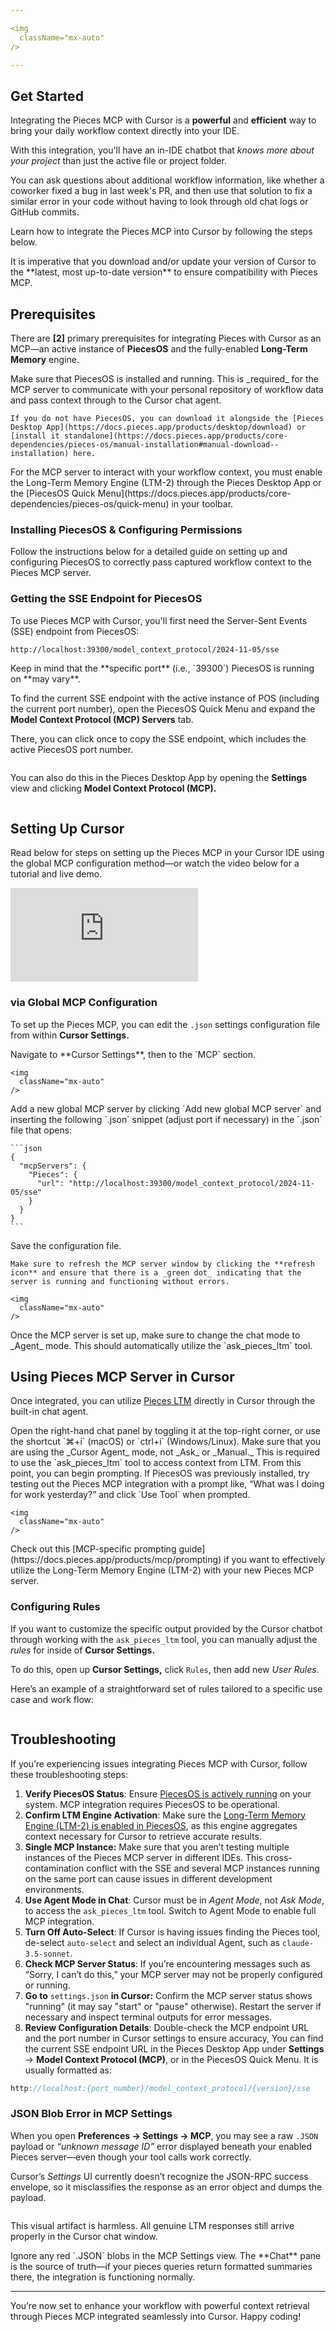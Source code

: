 ```yaml
---

<img
  className="mx-auto"
/>

---
```


## Get Started

Integrating the Pieces MCP with Cursor is a **powerful** and **efficient** way to bring your daily workflow context directly into your IDE.

With this integration, you'll have an in-IDE chatbot that _knows more about your project_ than just the active file or project folder.

You can ask questions about additional workflow information, like whether a coworker fixed a bug in last week's PR, and then use that solution to fix a similar error in your code without having to look through old chat logs or GitHub commits.

Learn how to integrate the Pieces MCP into Cursor by following the steps below.

<info>
  It is imperative that you download and/or update your version of Cursor to the **latest, most up-to-date version** to ensure compatibility with Pieces MCP.
</info>

## Prerequisites

There are **[2]** primary prerequisites for integrating Pieces with Cursor as an MCP—an active instance of **PiecesOS** and the fully-enabled **Long-Term Memory** engine.

<Steps>
  <Step title="Install & Run PiecesOS">
    Make sure that PiecesOS is installed and running. This is _required_ for the MCP server to communicate with your personal repository of workflow data and pass context through to the Cursor chat agent.

    If you do not have PiecesOS, you can download it alongside the [Pieces Desktop App](https://docs.pieces.app/products/desktop/download) or [install it standalone](https://docs.pieces.app/products/core-dependencies/pieces-os/manual-installation#manual-download--installation) here.
  </Step>
  <Step title="Enable Long-Term Memory">
    For the MCP server to interact with your workflow context, you must enable the Long-Term Memory Engine (LTM-2) through the Pieces Desktop App or the [PiecesOS Quick Menu](https://docs.pieces.app/products/core-dependencies/pieces-os/quick-menu) in your toolbar.
  </Step>
</Steps>

### Installing PiecesOS & Configuring Permissions

Follow the instructions below for a detailed guide on setting up and configuring PiecesOS to correctly pass captured workflow context to the Pieces MCP server.

<pos-download-guide />

### Getting the SSE Endpoint for PiecesOS

To use Pieces MCP with Cursor, you'll first need the Server-Sent Events (SSE) endpoint from PiecesOS:

```markdown
http://localhost:39300/model_context_protocol/2024-11-05/sse
```

<alert>
  Keep in mind that the **specific port** (i.e., `39300`) PiecesOS is running on **may vary**.
</alert>

To find the current SSE endpoint with the active instance of POS (including the current port number), open the PiecesOS Quick Menu and expand the **Model Context Protocol (MCP) Servers** tab.

There, you can click once to copy the SSE endpoint, which includes the active PiecesOS port number.

<img
  className="mx-auto"
/>

You can also do this in the Pieces Desktop App by opening the **Settings** view and clicking **Model Context Protocol (MCP).**

<img
  className="mx-auto"
/>

## Setting Up Cursor

Read below for steps on setting up the Pieces MCP in your Cursor IDE using the global MCP configuration method—or watch the video below for a tutorial and live demo.

<Embed src="https://www.youtube.com/watch?v=joqJbr9MV8k" />

### via Global MCP Configuration

To set up the Pieces MCP, you can edit the `.json` settings configuration file from within **Cursor Settings.**

<Steps>
  <Step title="Go to Settings">
    Navigate to **Cursor Settings**, then to the `MCP` section.

    <img
      className="mx-auto"
    />
  </Step>
  <Step title="Add a New MCP">
    Add a new global MCP server by clicking `Add new global MCP server` and inserting the following `.json` snippet (adjust port if necessary) in the `.json` file that opens:

    ```json
    {
      "mcpServers": {
        "Pieces": {
          "url": "http://localhost:39300/model_context_protocol/2024-11-05/sse"
        }
      }
    }
    ```
  </Step>
  <Step title="Save the File">
    Save the configuration file.

    Make sure to refresh the MCP server window by clicking the **refresh icon** and ensure that there is a _green dot_ indicating that the server is running and functioning without errors.

    <img
      className="mx-auto"
    />
  </Step>
  <Step title="Use Pieces MCP">
    Once the MCP server is set up, make sure to change the chat mode to _Agent_ mode. This should automatically utilize the `ask_pieces_ltm` tool.
  </Step>
</Steps>

## Using Pieces MCP Server in Cursor

Once integrated, you can utilize [Pieces LTM](https://docs.pieces.app/products/core-dependencies/pieces-os#ltm-2) directly in Cursor through the built-in chat agent.

<Steps>
  <Step title="Open the Chat Panel">
    Open the right-hand chat panel by toggling it at the top-right corner, or use the shortcut `⌘+i` (macOS) or `ctrl+i` (Windows/Linux).
  </Step>
  <Step title="Select ‘Cursor Agent’">
    Make sure that you are using the _Cursor Agent_ mode, not _Ask_ or _Manual._ This is required to use the `ask_pieces_ltm` tool to access context from LTM.
  </Step>
  <Step title="Begin Prompting">
    From this point, you can begin prompting. If PiecesOS was previously installed, try testing out the Pieces MCP integration with a prompt like, “What was I doing for work yesterday?” and click `Use Tool` when prompted.

    <img
      className="mx-auto"
    />
  </Step>
</Steps>

<Card title="Hey!">
  Check out this [MCP-specific prompting guide](https://docs.pieces.app/products/mcp/prompting) if you want to effectively utilize the Long-Term Memory Engine (LTM-2) with your new Pieces MCP server.
</Card>

### Configuring Rules

If you want to customize the specific output provided by the Cursor chatbot through working with the `ask_pieces_ltm` tool, you can manually adjust the _rules_ for inside of **Cursor Settings.**

To do this, open up **Cursor Settings,** click `Rules`, then add new _User Rules._

Here’s an example of a straightforward set of rules tailored to a specific use case and work flow:

<img
  className="mx-auto"
/>

## Troubleshooting

If you’re experiencing issues integrating Pieces MCP with Cursor, follow these troubleshooting steps:

1. **Verify PiecesOS Status**: Ensure [PiecesOS is actively running](https://docs.pieces.app/products/core-dependencies/pieces-os/troubleshooting) on your system. MCP integration requires PiecesOS to be operational.
2. **Confirm LTM Engine Activation**: Make sure the [Long-Term Memory Engine (LTM-2) is enabled in PiecesOS](https://docs.pieces.app/products/core-dependencies/pieces-os/quick-menu#ltm-2-engine), as this engine aggregates context necessary for Cursor to retrieve accurate results.
3. **Single MCP Instance:** Make sure that you aren’t testing multiple instances of the Pieces MCP server in different IDEs. This cross-contamination conflict with the SSE and several MCP instances running on the same port can cause issues in different development environments.
4. **Use Agent Mode in Chat**: Cursor must be in _Agent Mode_, not _Ask Mode_, to access the `ask_pieces_ltm` tool. Switch to Agent Mode to enable full MCP integration.
5. **Turn Off Auto-Select**: If Cursor is having issues finding the Pieces tool, de-select `auto-select` and select an individual Agent, such as `claude-3.5-sonnet`.
6. **Check MCP Server Status**: If you’re encountering messages such as “Sorry, I can’t do this,” your MCP server may not be properly configured or running.
7. **Go to** `settings.json` **in Cursor:** Confirm the MCP server status shows "running" (it may say "start" or "pause" otherwise). Restart the server if necessary and inspect terminal outputs for error messages.
8. **Review Configuration Details**: Double-check the MCP endpoint URL and the port number in Cursor settings to ensure accuracy, You can find the current SSE endpoint URL in the Pieces Desktop App under **Settings** → **Model Context Protocol (MCP)**, or in the PiecesOS Quick Menu. It is usually formatted as:

```scss
http://localhost:{port_number}/model_context_protocol/{version}/sse
```

### JSON Blob Error in MCP Settings

When you open **Preferences → Settings → MCP**, you may see a raw `.JSON` payload or _“unknown message ID”_ error displayed beneath your enabled Pieces server—even though your tool calls work correctly.

Cursor’s _Settings_ UI currently doesn’t recognize the JSON-RPC success envelope, so it misclassifies the response as an error object and dumps the payload.

<img
  className="mx-auto"
/>

This visual artifact is harmless. All genuine LTM responses still arrive properly in the Cursor chat window.

<alert>
  Ignore any red `.JSON` blobs in the MCP Settings view. The **Chat** pane is the source of truth—if your pieces queries return formatted summaries there, the integration is functioning normally.
</alert>

---

You’re now set to enhance your workflow with powerful context retrieval through Pieces MCP integrated seamlessly into Cursor. Happy coding\!